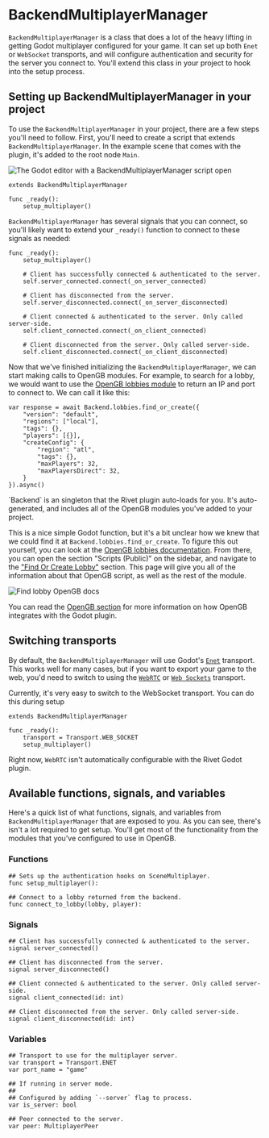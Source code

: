 
# BackendMultiplayerManager

`BackendMultiplayerManager` is a class that does a lot of the heavy lifting in
getting Godot multiplayer configured for your game. It can set up both `Enet` or
`WebSocket` transports, and will configure authentication and security for the
server you connect to. You'll extend this class in your project to hook into the
setup process.

## Setting up BackendMultiplayerManager in your project

To use the `BackendMultiplayerManager` in your project, there are a few steps
you'll need to follow. First, you'll need to create a script that extends
`BackendMultiplayerManager`. In the example scene that comes with the plugin,
it's added to the root node `Main`.

<div className='flex flex-row justify-center'>
  <Image src={imgBackendManagerScript} alt='The Godot editor with a BackendMultiplayerManager script open' />
</div>

```gdscript
extends BackendMultiplayerManager

func _ready():
	setup_multiplayer()
```

`BackendMultiplayerManager` has several signals that you can connect, so you'll
likely want to extend your `_ready()` function to connect to these signals as needed:

```gdscript
func _ready():
	setup_multiplayer()

    # Client has successfully connected & authenticated to the server.
    self.server_connected.connect(_on_server_connected)

    # Client has disconnected from the server.
	self.server_disconnected.connect(_on_server_disconnected)

    # Client connected & authenticated to the server. Only called server-side.
	self.client_connected.connect(_on_client_connected)

    # Client disconnected from the server. Only called server-side.
	self.client_disconnected.connect(_on_client_disconnected)
```

Now that we've finished initializing the `BackendMultiplayerManager`, we can
start making calls to OpenGB modules. For example, to search for a
lobby, we would want to use the [OpenGB lobbies
module](https://opengb.dev/modules/lobbies/overview) to return an IP and port
to connect to. We can call it like this:

```gdscript
var response = await Backend.lobbies.find_or_create({
	"version": "default",
	"regions": ["local"],
	"tags": {},
	"players": [{}],
	"createConfig": {
		"region": "atl",
		"tags": {},
		"maxPlayers": 32,
		"maxPlayersDirect": 32,
	}
}).async()
```

<Note>
  `Backend` is an singleton that the Rivet plugin auto-loads for you. It's
  auto-generated, and includes all of the OpenGB modules you've added to your
  project.
</Note>

This is a nice simple Godot function, but it's a bit unclear how we knew that we
could find it at `Backend.lobbies.find_or_create`. To figure this out yourself,
you can look at the [OpenGB lobbies
documentation](https://opengb.dev/modules/lobbies/overview). From there, you can
open the section "Scripts (Public)" on the sidebar, and navigate to the ["Find
Or Create Lobby"](https://opengb.dev/modules/lobbies/scripts/find_or_create)
section. This page will give you all of the information about that OpenGB
script, as well as the rest of the module.

<div className='flex flex-row justify-center'>
  <Image src={imgFindLobbyDocs} alt='Find lobby OpenGB docs' />
</div>

You can read the [OpenGB section](/docs/godot/concepts/opengb) for more information
on how OpenGB integrates with the Godot plugin.

## Switching transports

By default, the `BackendMultiplayerManager` will use Godot's
[`Enet`](https://docs.godotengine.org/en/stable/classes/class_enetmultiplayerpeer.html)
transport. This works well for many cases, but if you want to export your game
to the web, you'd need to switch to using the
[`WebRTC`](https://docs.godotengine.org/en/stable/classes/class_webrtcmultiplayerpeer.html)
or [`Web
Sockets`](https://docs.godotengine.org/en/stable/classes/class_websocketpeer.html#class-websocketpeer)
transport.

Currently, it's very easy to switch to the WebSocket transport. You can do this
during setup

```gdscript
extends BackendMultiplayerManager

func _ready():
    transport = Transport.WEB_SOCKET
	setup_multiplayer()
```

Right now, `WebRTC` isn't automatically configurable with the Rivet Godot plugin.

## Available functions, signals, and variables

Here's a quick list of what functions, signals, and variables from
`BackendMultiplayerManager` that are exposed to you. As you can see, there's isn't a
lot required to get setup. You'll get most of the functionality from the modules
that you've configured to use in OpenGB.

### Functions
```gdscript
## Sets up the authentication hooks on SceneMultiplayer.
func setup_multiplayer():

## Connect to a lobby returned from the backend.
func connect_to_lobby(lobby, player):
```

### Signals
```gdscript
## Client has successfully connected & authenticated to the server.
signal server_connected()

## Client has disconnected from the server.
signal server_disconnected()

## Client connected & authenticated to the server. Only called server-side.
signal client_connected(id: int)

## Client disconnected from the server. Only called server-side.
signal client_disconnected(id: int)
```

### Variables
```gdscript
## Transport to use for the multiplayer server.
var transport = Transport.ENET
var port_name = "game"

## If running in server mode.
##
## Configured by adding `--server` flag to process.
var is_server: bool

## Peer connected to the server.
var peer: MultiplayerPeer
```